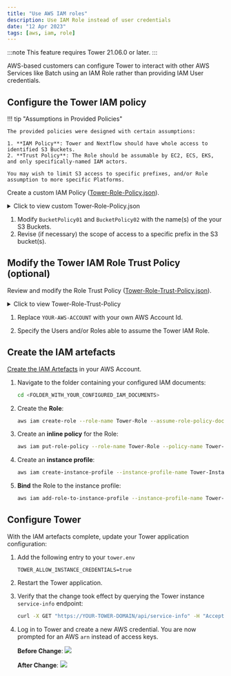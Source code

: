 ```yaml
---
title: "Use AWS IAM roles"
description: Use IAM Role instead of user credentials
date: "12 Apr 2023"
tags: [aws, iam, role]
---
```


:::note
This feature requires Tower 21.06.0 or later.
:::

AWS-based customers can configure Tower to interact with other AWS Services like Batch using an IAM Role rather than providing IAM User credentials.

## Configure the Tower IAM policy

!!! tip "Assumptions in Provided Policies"

    The provided policies were designed with certain assumptions:

    1. **IAM Policy**: Tower and Nextflow should have whole access to identified S3 Buckets.
    2. **Trust Policy**: The Role should be assumable by EC2, ECS, EKS, and only specifically-named IAM actors.

    You may wish to limit S3 access to specific prefixes, and/or Role assumption to more specific Platforms.

Create a custom IAM Policy ([Tower-Role-Policy.json](../_templates/Tower-Role-Policy.json)).

<details>
  <summary>Click to view custom Tower-Role-Policy.json</summary>
    ```json
      "docs/_templates/Tower-Role-Policy.json"
    ```

</details>

1. Modify `BucketPolicy01` and `BucketPolicy02` with the name(s) of the your S3 Buckets.
2. Revise (if necessary) the scope of access to a specific prefix in the S3 bucket(s).

## Modify the Tower IAM Role Trust Policy (optional)

Review and modify the Role Trust Policy ([Tower-Role-Trust-Policy.json](../_templates/Tower-Role-Trust-Policy.json)).

<details>
  <summary>Click to view Tower-Role-Trust-Policy</summary>
    ```json
      "docs/_templates/Tower-Role-Trust-Policy.json"
    ```
</details>

1. Replace `YOUR-AWS-ACCOUNT` with your own AWS Account Id.

2. Specify the Users and/or Roles able to assume the Tower IAM Role.

## Create the IAM artefacts

[Create the IAM Artefacts](https://docs.aws.amazon.com/IAM/latest/UserGuide/id_roles_create_for-service.html) in your AWS Account.

1. Navigate to the folder containing your configured IAM documents:

   ```bash
   cd <FOLDER_WITH_YOUR_CONFIGURED_IAM_DOCUMENTS>
   ```

2. Create the **Role**:

   ```bash
   aws iam create-role --role-name Tower-Role --assume-role-policy-document file://Tower-Role-Trust-Policy.json
   ```

3. Create an **inline policy** for the Role:

   ```bash
   aws iam put-role-policy --role-name Tower-Role --policy-name Tower-Role-Policy --policy-document file://Tower-Role-Policy.json
   ```

4. Create an **instance profile**:

   ```bash
   aws iam create-instance-profile --instance-profile-name Tower-Instance
   ```

5. **Bind** the Role to the instance profile:

   ```bash
   aws iam add-role-to-instance-profile --instance-profile-name Tower-Instance --role-name Tower-Role
   ```

## Configure Tower

With the IAM artefacts complete, update your Tower application configuration:

1. Add the following entry to your `tower.env`

   ```env
   TOWER_ALLOW_INSTANCE_CREDENTIALS=true
   ```

2. Restart the Tower application.

3. Verify that the change took effect by querying the Tower instance `service-info` endpoint:

   ```bash
   curl -X GET "https://YOUR-TOWER-DOMAIN/api/service-info" -H "Accept: application/json" | jq ".serviceInfo.allowInstanceCredentials"
   ```

4. Log in to Tower and create a new AWS credential. You are now prompted for an AWS `arn` instead of access keys.

   **Before Change**:
   ![](./_images/tower_credentials_aws_keys.png)

   **After Change**:
   ![](./_images/tower_credentials_aws_role.png)
